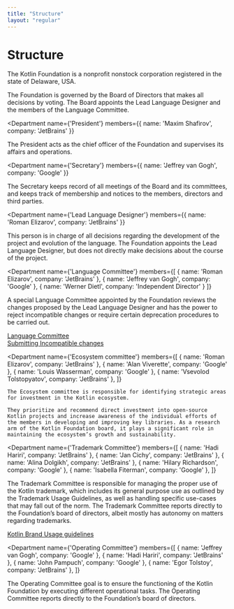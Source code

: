 ```yaml
---
title: "Structure"
layout: "regular"
---
```


# Structure

The Kotlin Foundation is a nonprofit nonstock corporation registered in the state of Delaware, USA.

<Structure>
<Department
    hero
    name="Board of Directors"
    members={[
        { name: 'Maxim Shafirov', company: 'JetBrains' },
        { name: 'Roman Elizarov', company: 'JetBrains' },
        { name: 'Grace Kloba', company: 'Google' },
        { name: 'Jeffrey van Gogh', company: 'Google' },
        { name: 'Jeffrey van Gogh', company: 'Google' },
        { name: 'Werner Dietl', company: 'Independent Director' }
    ]}
>

The Foundation is governed by the Board of Directors that makes all decisions by voting.
The Board appoints the Lead Language Designer and the members of the Language Committee.

</Department>

<Department
    name={'President'}
    members={{ name: 'Maxim Shafirov', company: 'JetBrains' }}
>

The President acts as the chief officer of the Foundation and supervises its affairs and operations.

</Department>

<Department
    name={'Secretary'}
    members={{ name: 'Jeffrey van Gogh', company: 'Google' }}
>

The Secretary keeps record of all meetings of the Board and its committees, and keeps track of membership
and notices to the members, directors and third parties.

</Department>

<Department
    name={'Lead Language Designer'}
    members={{ name: 'Roman Elizarov', company: 'JetBrains' }}
>

This person is in charge of all decisions regarding the development of the project and evolution of the language.
The Foundation appoints the Lead Language Designer, but does not directly make decisions about the course of the project.

</Department>

<Department
    name={'Language Committee'}
    members={[
        { name: 'Roman Elizarov', company: 'JetBrains' },
        { name: 'Jeffrey van Gogh', company: 'Google' },
        { name: 'Werner Dietl', company: 'Independent Director' }
    ]}
>

A special Language Committee appointed by the Foundation reviews the changes proposed by the Lead Language Designer
and has the power to reject incompatible changes or require certain deprecation procedures to be carried out.

[Language Committee](/language-committee-guidelines/)<br/>
[Submitting Incompatible changes](/submitting-incompatible-changes/)

</Department>

<Department
    name={'Ecosystem committee'}
    members={[
        { name: 'Roman Elizarov', company: 'JetBrains' },
        { name: 'Alan Viverette', company: 'Google' },
        { name: 'Louis Wasserman', company: 'Google' },
        { name: 'Vsevolod Tolstopyatov', company: 'JetBrains' },
    ]}
>
    The Ecosystem committee is responsible for identifying strategic areas for investment in the Kotlin ecosystem.

    They prioritize and recommend direct investment into open-source Kotlin projects and increase awareness of the individual efforts of the members in developing and improving key libraries. As a research arm of the Kotlin Foundation board, it plays a significant role in maintaining the ecosystem’s growth and sustainability.
</Department>

<Department
    name={'Trademark Committee'}
    members={[
        { name: 'Hadi Hariri', company: 'JetBrains' },
        { name: 'Jan Cichy', company: 'JetBrains' },
        { name: 'Alina Dolgikh', company: 'JetBrains' },
        { name: 'Hilary Richardson', company: 'Google' },
        { name: 'Isabella Fiterman', company: 'Google' },
    ]}
>

The Trademark Committee is responsible for managing the proper use of the Kotlin trademark,
which includes its general purpose use as outlined by the Trademark Usage Guidelines,
as well as handling specific use-cases that may fall out of the norm.
The Trademark Committee reports directly to the Foundation’s board of directors, albeit mostly has autonomy on matters regarding trademarks.

[Kotlin Brand Usage guidelines](/guidelines/)

</Department>

<Department
    name={'Operating Committee'}
    members={[
        { name: 'Jeffrey van Gogh', company: 'Google' },
        { name: 'Hadi Hariri', company: 'JetBrains' },
        { name: 'John Pampuch', company: 'Google' },
        { name: 'Egor Tolstoy', company: 'JetBrains' },
    ]}
>

The Operating Committee goal is to ensure the functioning of the Kotlin Foundation by executing different operational tasks.
The Operating Committee reports directly to the Foundation’s board of directors.

</Department>
</Structure>
